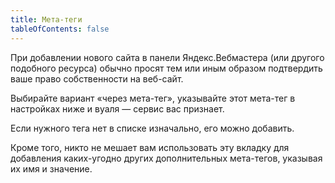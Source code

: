 ```yaml
---
title: Мета-теги
tableOfContents: false
---
```


При добавлении нового сайта в панели Яндекс.Вебмастера (или другого подобного ресурса) обычно просят тем или иным образом подтвердить ваше право собственности на веб-сайт.

Выбирайте вариант «через мета-тег», указывайте этот мета-тег в настройках ниже и вуаля — сервис вас признает.

Если нужного тега нет в списке изначально, его можно добавить.

Кроме того, никто не мешает вам использовать эту вкладку для добавления каких-угодно других дополнительных мета-тегов, указывая их имя и значение.

